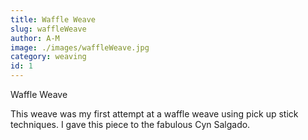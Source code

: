 ```yaml
---
title: Waffle Weave
slug: waffleWeave
author: A-M
image: ./images/waffleWeave.jpg
category: weaving
id: 1
---
```


<div className="main-page-container">
  <p className="main-page-header">Waffle Weave</p>

  <p className="post-text">
 This weave was my first attempt at a waffle weave using pick up stick techniques. I gave this piece to the fabulous Cyn Salgado.
  </p>

</div>



